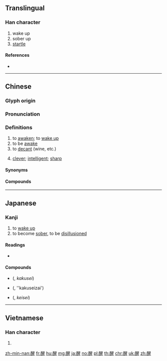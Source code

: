 {{character info/new}}
==Translingual==

===Han character===
{{Han char|rn=164|rad=酉|as=09|sn=16|four=16614|canj=MWAHM}}

# wake up
# sober up
# [[startle]]

====References====
* {{Han ref|kx=1285.200|dkj=39936|dj=1785.220|hdz=63590.010|uh=9192|ud=37266|bh=BFF4|bd=49140}}

----

==Chinese==
{{zh-forms}}

===Glyph origin===
{{Han etym}}

===Pronunciation===
{{zh-pron
|m=xǐng
|ma=
|c=seng2,sing2,sing1
|c_note=seng2 - vernacular ("to awaken"); sing2 - "clever" or literary ("to awaken"); sing1 - literary
|h=pfs=siáng
|md=
|mn=qz,tw,xm,zz:séng/qz,tp,xm:chhíⁿ/kh,zz:chhéⁿ
|mn_note=séng - literary; chhíⁿ/chhéⁿ - vernacular
|w=
|mc=y
|oc=y
|cat=v,c:a
}}

===Definitions===
{{zh-hanzi}}

# to [[awaken]]; to [[wake up]]
# to be [[awake]]
# to [[decant]] (wine, etc.)
# {{lb|zh|Cantonese}} [[clever]]; [[intelligent]]; [[sharp]]
#: {{zh-l|醒目}}

====Synonyms====
{{zh-dial|聰明}}

====Compounds====
{{zh-der|醒來|不醒|不醒人事|久夢初醒|半睡半醒|叫醒|叫醒服務|喚醒|大夢初醒|大覺醒|如夢初醒|如夢方醒|如醉初醒|如醉方醒|定醒|復醒|提醒|昏迷不醒|清醒|猛醒|獨醒|甦醒|眾醉獨醒|蘇醒|覺醒|警醒|醒世|醒世恆言|醒悟|醒木|醒狂|醒目|醒眼|醒睡|醒脾|醒覺|醒豁|醒酒|醒酒石|驚醒|點醒}}

----

==Japanese==

===Kanji===
{{ja-kanji|grade=c|rs=酉09}}

# to [[wake up]]
# to become [[sober]], to be [[disillusioned]]

====Readings====
* {{ja-readings|on=[[せい]] (sei)|kun=[[さめる]] (sameru), [[さます]] (samasu)|nanori=}}

====Compounds====
{{der-top3|Compounds}}
* {{l|ja|覚醒}} ({{l|ja|かくせい}}, ''kakusei'')
* {{l|ja|覚醒剤}} ({{l|ja|かくせいざい}}, ''kakuseizai')
* {{l|ja|警醒}} ({{l|ja|けいせい}}, ''keisei'')
{{der-bottom}}

----

==Vietnamese==

===Han character===
{{vi-hantu|[[tỉnh]]|rs=酉09}}

# {{defn|lang=vi|sort=酉09}}

[[zh-min-nan:醒]]
[[fr:醒]]
[[hu:醒]]
[[mg:醒]]
[[ja:醒]]
[[no:醒]]
[[pl:醒]]
[[th:醒]]
[[chr:醒]]
[[uk:醒]]
[[zh:醒]]